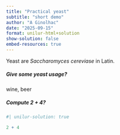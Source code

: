 ```yaml
---
title: "Practical yeast"
subtitle: "short demo"
author: "A Ginolhac"
date: "2025-09-15"
format: unilur-html+solution
show-solution: false
embed-resources: true
---
```



Yeast are _Saccharomyces cereviase_ in Latin.

##### Give some yeast usage?

::: unilur-solution

wine, beer
:::


##### Compute 2 + 4?

```r
#| unilur-solution: true

2 + 4
```


